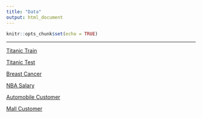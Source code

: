 ```yaml
---
title: "Data"
output: html_document
---
```


```r
knitr::opts_chunk$set(echo = TRUE)
```

---

[Titanic Train](data/titanic_train.csv)

[Titanic Test](data/titanic_test.csv)

[Breast Cancer]()

[NBA Salary]()

[Automobile Customer](data/automobile_customer.csv)

[Mall Customer](data/mall_customers.csv)
